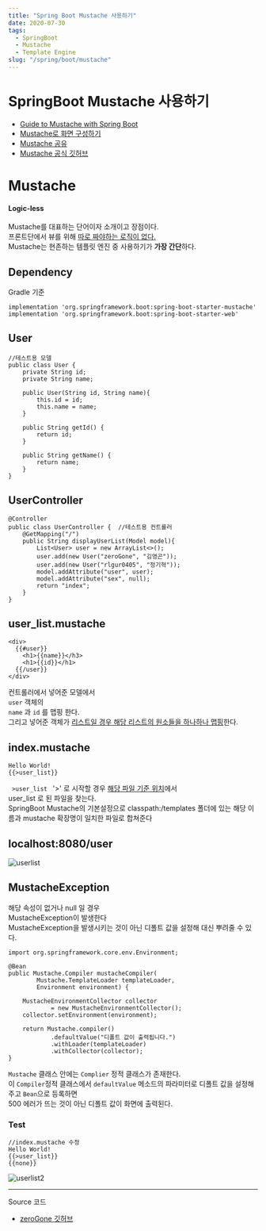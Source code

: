 ```yaml
---
title: "Spring Boot Mustache 사용하기"
date: 2020-07-30
tags:
  - SpringBoot
  - Mustache
  - Template Engine
slug: "/spring/boot/mustache"
---
```



SpringBoot Mustache 사용하기
=======================
- [Guide to Mustache with Spring Boot](https://www.baeldung.com/spring-boot-mustache)
- [Mustache로 화면 구성하기](https://velog.io/@swchoi0329/Mustache%EB%A1%9C-%ED%99%94%EB%A9%B4-%EA%B5%AC%EC%84%B1%ED%95%98%EA%B8%B0)
- [Mustache 공유](https://supawer0728.github.io/2018/03/14/Mustache/)
- [Mustache 공식 깃허브](https://mustache.github.io/)

# Mustache
#### Logic-less
Mustache를 대표하는 단어이자 소개이고 장점이다. <br/>
프론트단에서 뷰를 위해 <u>따로 짜야하는 로직이 없다.</u> <br/>
Mustache는 현존하는 템플릿 엔진 중 사용하기가 **가장 간단**하다. <br/>


## Dependency
Gradle 기준
```
implementation 'org.springframework.boot:spring-boot-starter-mustache'
implementation 'org.springframework.boot:spring-boot-starter-web'
```

## User
```
//테스트용 모델
public class User {
    private String id;
	private String name;

	public User(String id, String name){
        this.id = id;
		this.name = name;
	}

    public String getId() {
        return id;
    }

    public String getName() {
        return name;
    }
}
```

## UserController
```
@Controller
public class UserController {  //테스트용 컨트롤러
    @GetMapping("/")
    public String displayUserList(Model model){
        List<User> user = new ArrayList<>();
		user.add(new User("zeroGone", "김영곤"));
		user.add(new User("rlgur0405", "정기혁"));
		model.addAttribute("user", user);
		model.addAttribute("sex", null);
		return "index";
	}
}
```
## user_list.mustache
```
<div>
  {{#user}}
	<h1>{{name}}</h3>
    <h1>{{id}}</h1>
  {{/user}}
</div>
```
컨트롤러에서 넣어준 모델에서  <br/>
<code>user</code> 객체의 <br/>
<code>name</code> 과 <code>id</code> 를 맵핑 한다.<br/>
그리고 넣어준 객체가 <u>리스트일 경우 해당 리스트의 원소들을 하나하나 맵핑</u>한다.

## index.mustache
```
Hello World!
{{>user_list}}
```
<code> >user_list </code>
'>' 로 시작할 경우 <u>해당 파일 기준 위치</u>에서 <br/>
user_list 로 된 파일을 찾는다.  <br/>
SpringBoot Mustache의 기본설정으로
classpath:/templates 폴더에 있는
해당 이름과 mustache 확장명이 일치한 파일로 합쳐준다

## localhost:8080/user
![userlist](./userlist.png)

## MustacheException
해당 속성이 없거나 null 일 경우 <br/>
MustacheException이 발생한다 <br/>
MustacheException을 발생시키는 것이 아닌 디폴트 값을 설정해 대신 뿌려줄 수 있다. <br/>

```
import org.springframework.core.env.Environment;

@Bean
public Mustache.Compiler mustacheCompiler(
        Mustache.TemplateLoader templateLoader,
        Environment environment) {

    MustacheEnvironmentCollector collector
            = new MustacheEnvironmentCollector();
    collector.setEnvironment(environment);

    return Mustache.compiler()
            .defaultValue("디폴트 값이 출력됩니다.")
            .withLoader(templateLoader)
            .withCollector(collector);
}
```

<code>Mustache</code> 클래스 안에는 <code>Complier</code> 정적 클래스가 존재한다. <br/>
이 <code>Compiler</code>정적 클래스에서 <code>defaultValue</code> 메소드의 파라미터로 디폴트 값을 설정해주고 <code>Bean</code>으로 등록하면  <br/>
500 에러가 뜨는 것이 아닌 디폴트 값이 화면에 출력된다.

### Test
```
//index.mustache 수정
Hello World!
{{>user_list}}
{{none}}
```

![userlist2](./userlist2.png)


-----------------------------------------
Source 코드

- [zeroGone 깃허브](https://github.com/zeroGone/Spring-will-come-to-me)

